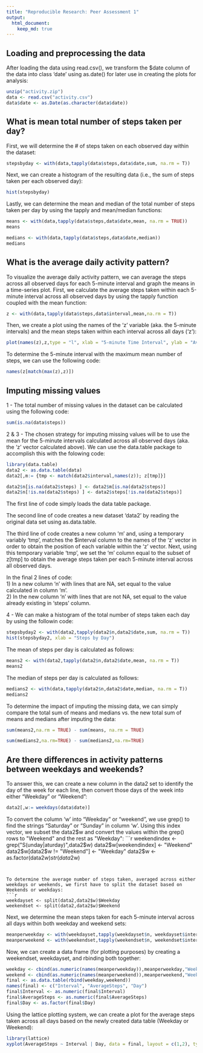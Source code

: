 ```yaml
---
title: "Reproducible Research: Peer Assessment 1"
output: 
  html_document:
    keep_md: true
---
```



## Loading and preprocessing the data 

After loading the data using read.csv(), we transform the $date column of the data into class 'date' using as.date() for later use in creating the plots for analysis:

```r
unzip("activity.zip")
data <- read.csv("activity.csv")
data$date <- as.Date(as.character(data$date))
```

## What is mean total number of steps taken per day?

First, we will determine the # of steps taken on each observed day within the dataset:
```r
stepsbyday <- with(data,tapply(data$steps,data$date,sum, na.rm = T))
```

Next, we can create a histogram of the resulting data (i.e., the sum of steps taken per each observed day):
```r
hist(stepsbyday)
```

Lastly, we can determine the mean and median of the total number of steps taken per day by using the tapply and mean/median functions:
```r
means <- with(data,tapply(data$steps,data$date,mean, na.rm = TRUE))
means
```

```r
medians <- with(data,tapply(data$steps,data$date,median))
medians
```

## What is the average daily activity pattern?
To visualize the average daily activity pattern, we can average the steps across all observed days for each 5-minute interval and graph the means in a time-series plot. First, we calculate the average steps taken within each 5-minute interval across all observed days by using the tapply function coupled with the mean function:
```r
z <- with(data,tapply(data$steps,data$interval,mean,na.rm = T))
```
Then, we create a plot using the names of the 'z' variable (aka. the 5-minute intervals) and the mean steps taken within each interval across all days ('z'):

```r
plot(names(z),z,type = "l", xlab = "5-minute Time Interval", ylab = "Average Steps Across Observed Days")
```

To determine the 5-minute interval with the maximum mean number of steps, we can use the following code: 
```r
names(z[match(max(z),z)])
```

## Imputing missing values
1 - The total number of missing values in the dataset can be calculated using the following code: 
```r
sum(is.na(data$steps))
```

2 & 3 - The chosen strategy for imputing missing values will be to use the mean for the 5-minute intervals calculated across all observed days (aka. the 'z' vector calculated above). We can use the data.table package to accomplish this with the folowing code: 
```r
library(data.table)
data2 <- as.data.table(data)
data2[,m:= {tmp <- match(data2$interval,names(z)); z[tmp]}]

data2$n[is.na(data2$steps) ] <- data2$m[is.na(data2$steps)]
data2$n[!is.na(data2$steps) ] <- data2$steps[!is.na(data2$steps)]
```

The first line of code simply loads the data table package. 

The second line of code creates a new dataset 'data2' by reading the original data set using as.data.table.  

The third line of code creates a new column 'm' and, using a temporary variably 'tmp', matches the $interval column to the names of the 'z' vector in order to obtain the position of each variable within the 'z' vector. 
Next, using this temporary variable 'tmp', we set the 'm' column equal to the subset of z[tmp] to obtain the average steps taken per each 5-minute interval across all observed days. 

In the final 2 lines of code:  
1) In a new column 'n' with lines that are NA, set equal to the value calculated in column 'm'.  
2) In the new column 'n' with lines that are not NA, set equal to the value already existing in 'steps' column.  



4 - We can make a histogram of the total number of steps taken each day by using the followin code: 
```r
stepsbyday2 <- with(data2,tapply(data2$n,data2$date,sum, na.rm = T))
hist(stepsbyday2, xlab = "Steps by Day")
```

The mean of steps per day is calculated as follows: 
```r
means2 <- with(data2,tapply(data2$n,data2$date,mean, na.rm = T))
means2
```


The median of steps per day is calculated as follows: 
```r
medians2 <- with(data,tapply(data2$n,data2$date,median, na.rm = T))
medians2
```

To determine the impact of imputing the missing data, we can simply compare the total sum of means and medians vs. the new total sum of means and medians after imputing the data: 
```r
sum(means2,na.rm = TRUE) - sum(means, na.rm = TRUE)
```

```r
sum(medians2,na.rm=TRUE) - sum(medians2,na.rm=TRUE)
```

## Are there differences in activity patterns between weekdays and weekends?
To answer this, we can create a new column in the data2 set to identify the day of the week for each line, then convert those days of the week into either "Weekday" or "Weekend":
```r
data2[,w:= weekdays(data$date)]
```
To convert the column 'w' into "Weekday" or "weekend", we use grep() to find the strings "Saturday" or "Sunday" in column 'w'. Using this index vector, we subset the data2$w and convert the values within the grep() rows to "Weekend" and the rest as "Weekday": 
```r
weekendindex <- grep("S(unday|aturday)",data2$w)
data2$w[weekendindex] <- "Weekend"
data2$w[data2$w != "Weekend"] <- "Weekday"
data2$w <- as.factor(data2$w)
str(data2$w)
```


To determine the average number of steps taken, averaged across either weekdays or weekends, we first have to split the dataset based on Weekends or weekdays: 
```r
weekdayset <- split(data2,data2$w)$Weekday
weekendset <- split(data2,data2$w)$Weekend
```
Next, we determine the mean steps taken for each 5-minute interval across all days within both weekday and weekend sets: 
```r
meanperweekday <- with(weekdayset,tapply(weekdayset$n, weekdayset$interval,mean, na.rm=TRUE)) 
meanperweekend <- with(weekendset,tapply(weekendset$n, weekendset$interval,mean, na.rm=TRUE)) 
```

Now, we can create a data frame (for plotting purposes) by creating a weekendset, weekdayset, and rbinding both together:
```r
weekday <- cbind(as.numeric(names(meanperweekday)),meanperweekday,"Weekday")
weekend <- cbind(as.numeric(names(meanperweekend)),meanperweekend,"Weekend")
final <- as.data.table(rbind(weekday,weekend))
names(final) <- c("Interval", "AverageSteps", "Day")
final$Interval <- as.numeric(final$Interval)
final$AverageSteps <- as.numeric(final$AverageSteps)
final$Day <- as.factor(final$Day)

```


Using the lattice plotting system, we can create a plot for the average steps taken across all days based on the newly created data table (Weekday or Weekend): 
```r
library(lattice)
xyplot(AverageSteps ~ Interval | Day, data = final, layout = c(1,2), type = "l")
```
